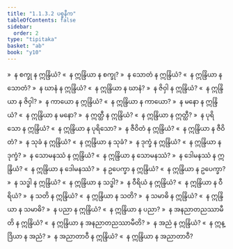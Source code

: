 ```yaml
---
title: "1.1.3.2 ပစ္စနီက"
tableOfContents: false
sidebar:
  order: 2
type: "tipitaka"
basket: "ab"
book: "y10"
---
```



<DynamicBreadcrumb />

<Division number="49" book="y10" e="ch" v="35" p="81">

<Paragraph number="345" book="y10">
»  န စက္ခု န ဣန္ဒြိယံ?
</Paragraph>

<Paragraph number="346" book="y10">
«  န ဣန္ဒြိယာ န စက္ခု?
</Paragraph>

<Paragraph number="347" book="y10">
»  န သောတံ န ဣန္ဒြိယံ?
</Paragraph>

<Paragraph number="348" book="y10">
«  န ဣန္ဒြိယာ န သောတံ?
</Paragraph>

<Paragraph number="349" book="y10">
»  န ဃာနံ န ဣန္ဒြိယံ?
</Paragraph>

<Paragraph number="350" book="y10">
«  န ဣန္ဒြိယာ န ဃာနံ?
</Paragraph>

<Paragraph number="351" book="y10">
»  န ဇိဝှါ န ဣန္ဒြိယံ?
</Paragraph>

<Paragraph number="352" book="y10">
«  န ဣန္ဒြိယာ န ဇိဝှါ?
</Paragraph>

<Paragraph number="353" book="y10">
»  န ကာယော န ဣန္ဒြိယံ?
</Paragraph>

<Paragraph number="354" book="y10">
«  န ဣန္ဒြိယာ န ကာယော?
</Paragraph>

<Paragraph number="355" book="y10">
»  န မနော န ဣန္ဒြိယံ?
</Paragraph>

<Paragraph number="356" book="y10">
«  န ဣန္ဒြိယာ န မနော?
</Paragraph>

<Paragraph number="357" book="y10">
»  န ဣတ္ထီ န ဣန္ဒြိယံ?
</Paragraph>

<Paragraph number="358" book="y10">
«  န ဣန္ဒြိယာ န ဣတ္ထီ?
</Paragraph>

<Paragraph number="359" book="y10">
»  န ပုရိသော န ဣန္ဒြိယံ?
</Paragraph>

<Paragraph number="360" book="y10">
«  န ဣန္ဒြိယာ န ပုရိသော?
</Paragraph>

<Paragraph number="361" book="y10">
»  န ဇီဝိတံ န ဣန္ဒြိယံ?
</Paragraph>

<Paragraph number="362" book="y10">
«  န ဣန္ဒြိယာ န ဇီဝိတံ?
</Paragraph>

<Paragraph number="363" book="y10">
»  န သုခံ န ဣန္ဒြိယံ?
</Paragraph>

<Paragraph number="364" book="y10">
«  န ဣန္ဒြိယာ န သုခံ?
</Paragraph>

<Paragraph number="365" book="y10">
»  န ဒုက္ခံ န ဣန္ဒြိယံ?
</Paragraph>

<Paragraph number="366" book="y10">
«  န ဣန္ဒြိယာ န ဒုက္ခံ?
</Paragraph>

<Paragraph number="367" book="y10">
»  န သောမနဿံ န ဣန္ဒြိယံ?
</Paragraph>

<Paragraph number="368" book="y10">
«  န ဣန္ဒြိယာ န သောမနဿံ?
</Paragraph>

<Paragraph number="369" book="y10">
»  န ဒေါမနဿံ န ဣန္ဒြိယံ?
</Paragraph>

<Paragraph number="370" book="y10">
«  န ဣန္ဒြိယာ န ဒေါမနဿံ?
</Paragraph>

<Paragraph number="371" book="y10">
»  န ဥပေက္ခာ န ဣန္ဒြိယံ?
</Paragraph>

<Paragraph number="372" book="y10">
«  န ဣန္ဒြိယာ န ဥပေက္ခာ?
</Paragraph>

<Paragraph number="373" book="y10">
»  န သဒ္ဓါ န ဣန္ဒြိယံ?
</Paragraph>

<Paragraph number="374" book="y10">
«  န ဣန္ဒြိယာ န သဒ္ဓါ?
</Paragraph>

<Paragraph number="375" book="y10">
»  န ဝီရိယံ န ဣန္ဒြိယံ?
</Paragraph>

<Paragraph number="376" book="y10">
«  န ဣန္ဒြိယာ န ဝီရိယံ?
</Paragraph>

<Paragraph number="377" book="y10">
»  န သတိ န ဣန္ဒြိယံ?
</Paragraph>

<Paragraph number="378" book="y10">
«  န ဣန္ဒြိယာ န သတိ?
</Paragraph>

<Paragraph number="379" book="y10">
»  န သမာဓိ န ဣန္ဒြိယံ?
</Paragraph>

<Paragraph number="380" book="y10">
«  န ဣန္ဒြိယာ န သမာဓိ?
</Paragraph>

<Paragraph number="381" book="y10">
»  န ပညာ န ဣန္ဒြိယံ?
</Paragraph>

<Paragraph number="382" book="y10">
«  န ဣန္ဒြိယာ န ပညာ?
</Paragraph>

<Paragraph number="383" book="y10">
»  န အနညာတညဿာမီတိ န ဣန္ဒြိယံ?
</Paragraph>

<Paragraph number="384" book="y10">
«  န ဣန္ဒြိယာ န အနညာတညဿာမီတိ?
</Paragraph>

<Paragraph number="385" book="y10">
»  န အညံ န ဣန္ဒြိယံ?
</Paragraph>

<Paragraph number="386" book="y10">
«  န ဣန္ဒြိယာ န အညံ?
</Paragraph>

<Paragraph number="387" book="y10">
»  န အညာတာဝီ န ဣန္ဒြိယံ?
</Paragraph>

<Paragraph number="388" book="y10">
«  န ဣန္ဒြိယာ န အညာတာဝီ?
</Paragraph>
</Division>